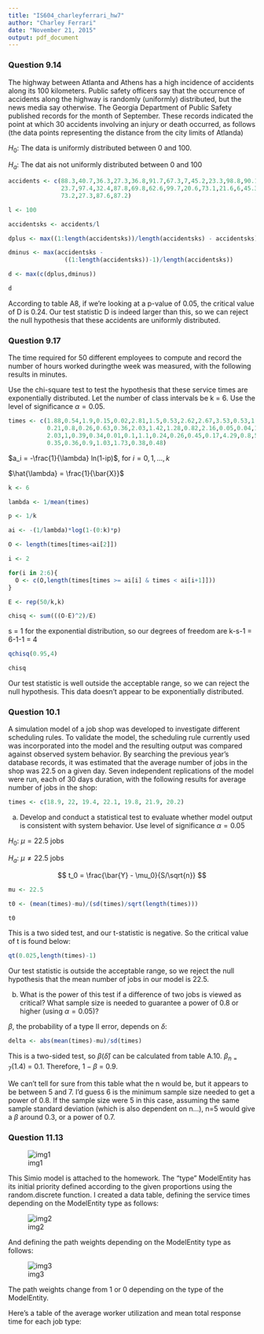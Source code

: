 ```yaml
---
title: "IS604_charleyferrari_hw7"
author: "Charley Ferrari"
date: "November 21, 2015"
output: pdf_document
---
```


### Question 9.14 ###

The highway between Atlanta and Athens has a high incidence of accidents along its 100 kilometers. Public safety officers say that the occurrence of accidents along the highway is randomly (uniformly) distributed, but the news media say otherwise. The Georgia Department of Public Safety published records for the month of September. These records indicated the point at which 30 accidents involving an injury or death occurred, as follows (the data points representing the distance from the city limits of Atlanda)

$H_0$: The data is uniformly distributed between 0 and 100.

$H_a$: The dat ais not uniformly distributed between 0 and 100

```r

accidents <- c(88.3,40.7,36.3,27.3,36.8,91.7,67.3,7,45.2,23.3,98.8,90.1,17.2,
               23.7,97.4,32.4,87.8,69.8,62.6,99.7,20.6,73.1,21.6,6,45.3,76.6,
               73.2,27.3,87.6,87.2)

l <- 100

accidentsks <- accidents/l

dplus <- max((1:length(accidentsks))/length(accidentsks) - accidentsks)

dminus <- max(accidentsks -
                ((1:length(accidentsks))-1)/length(accidentsks))

d <- max(c(dplus,dminus))

d

```

According to table A8, if we're looking at a p-value of 0.05, the critical value of D is 0.24. Our test statistic D is indeed larger than this, so we can reject the null hypothesis that these accidents are uniformly distributed.

### Question 9.17 ###

The time required for 50 different employees to compute and record the number of hours worked duringthe week was measured, with the following results in minutes.

Use the chi-square test to test the hypothesis that these service times are exponentially distributed. Let the number of class intervals be k = 6. Use the level of significance $\alpha = 0.05$.

```r

times <- c(1.88,0.54,1.9,0.15,0.02,2.81,1.5,0.53,2.62,2.67,3.53,0.53,1.8,0.79,
           0.21,0.8,0.26,0.63,0.36,2.03,1.42,1.28,0.82,2.16,0.05,0.04,1.49,0.66,
           2.03,1,0.39,0.34,0.01,0.1,1.1,0.24,0.26,0.45,0.17,4.29,0.8,5.5,4.91,
           0.35,0.36,0.9,1.03,1.73,0.38,0.48)

```

$a_i = -\frac{1}{\lambda} ln(1-ip)$, for $i = 0,1,...,k$

$\hat{\lambda} = \frac{1}{\bar{X}}$

```r

k <- 6

lambda <- 1/mean(times)

p <- 1/k

ai <- -(1/lambda)*log(1-(0:k)*p)

O <- length(times[times<ai[2]])

i <- 2

for(i in 2:6){
  O <- c(O,length(times[times >= ai[i] & times < ai[i+1]]))
}

E <- rep(50/k,k)

chisq <- sum(((O-E)^2)/E)

```

s = 1 for the exponential distribution, so our degrees of freedom are k-s-1 = 6-1-1 = 4

```r

qchisq(0.95,4)

chisq

```

Our test statistic is well outside the acceptable range, so we can reject the null hypothesis. This data doesn't appear to be exponentially distributed.

### Question 10.1 ###

A simulation model of a job shop was developed to investigate different scheduling rules. To validate the model, the scheduling rule currently used was incorporated into the model and the resulting output was compared against observed system behavior. By searching the previous year's database records, it was estimated that the average number of jobs in the shop was 22.5 on a given day. Seven independent replications of the model were run, each of 30 days duration, with the following results for average number of jobs in the shop:

```r
times <- c(18.9, 22, 19.4, 22.1, 19.8, 21.9, 20.2)

```

a. Develop and conduct a statistical test to evaluate whether model output is consistent with system behavior. Use level of significance $\alpha = 0.05$

$H_0$: $\mu = 22.5$ jobs

$H_a$: $\mu \neq 22.5$ jobs

$$ t_0 = \frac{\bar{Y} - \mu_0}{S/\sqrt{n}} $$

```r

mu <- 22.5

t0 <- (mean(times)-mu)/(sd(times)/sqrt(length(times)))

t0

```

This is a two sided test, and our t-statistic is negative. So the critical value of t is found below:

```r

qt(0.025,length(times)-1)

```

Our test statistic is outside the acceptable range, so we reject the null hypothesis that the mean number of jobs in our model is 22.5.

b. What is the power of this test if a difference of two jobs is viewed as critical? What sample size is needed to guarantee a power of 0.8 or higher (using $\alpha = 0.05$)?

$\beta$, the probability of a type II error, depends on $\delta$:

```r

delta <- abs(mean(times)-mu)/sd(times)

```

This is a two-sided test, so $\beta (\hat{\delta})$ can be calculated from table A.10. $\beta_{n=7} (1.4)$ = 0.1. Therefore, $1- \beta$ = 0.9.

We can't tell for sure from this table what the n would be, but it appears to be between 5 and 7. I'd guess 6 is the minimum sample size needed to get a power of 0.8. If the sample size were 5 in this case, assuming the same sample standard deviation (which is also dependent on n...), n=5 would give a $\beta$ around 0.3, or a power of 0.7.

### Question 11.13 ###

![img1](img1.jpg)

This Simio model is attached to the homework. The "type" ModelEntity has its initial priority defined according to the given proportions using the random.discrete function. I created a data table, defining the service times depending on the ModelEntity type as follows:

![img2](img2.jpg)

And defining the path weights depending on the ModelEntity type as follows:

![img3](img3.jpg)

The path weights change from 1 or 0 depending on the type of the ModelEntity.

Here's a table of the average worker utilization and mean total response time for each job type:

